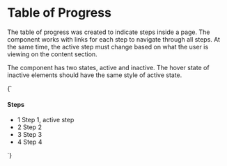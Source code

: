 
<Meta title="Patterns/Table of Progress" />

# Table of Progress

The table of progress was created to indicate steps inside a page. The component works with links for each step to navigate through all steps. At the same time, the active step must change based on what the user is viewing on the content section.

The component has two states, active and inactive. The hover state of inactive elements should have the same style of active state.

<Preview>
  <Story name="default" parameters={{
    design: figmaConfig('6990%3A133')
  }}>{`
    <div class="top">
      <h4 class="top-step-header">Steps</h4>
      <ul>
        <li>
          <span class="top-step-number is-active">1</span>
          <span class="top-step-name">Step 1, active step</span>
        </li>
        <span class="connector"><span>
        <li>
          <span class="top-step-number">2</span>
          <span class="top-step-name">Step 2</span>
        </li>
        <span class="connector"><span>
        <li>
          <span class="top-step-number">3</span>
          <span class="top-step-name">Step 3</span>
        </li>
        <span class="connector"><span>
        <li>
          <span class="top-step-number">4</span>
          <span class="top-step-name">Step 4</span>
        </li>
      </ul>
    </div>
  `}</Story>
</Preview>
